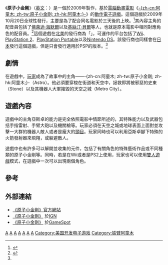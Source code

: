 {{NoteTA
|T=zh-cn:铁臂阿童木 (游戏); zh-tw:原子小金剛 (遊戲); zh-hk:小飛俠阿童木 (遊戲);
|1=zh-cn:铁臂阿童木; zh-tw:原子小金剛; zh-hk:小飛俠阿童木;
}}
{{Infobox VG
|title = 原子小金剛
|original = ''Astro Boy: The Video Game''
| image = File:Astro Boy The Video Game.jpg
|caption= [[北美|北美]][[Wii|Wii]]版的遊戲封面
|developer = {{link-en|高壓電軟體公司|High Voltage Software}}（[[Wii|Wii]]、[[PS2|PS2]]、[[PSP|PSP]]）<br>[[ART_Co.|ART Co.]]（[[Nintendo_DS|Nintendo DS]]）
|publisher = {{link-en|D3 Publisher|D3 Publisher}}
|designer = 
|engine = {{lang|en|Quantum3}}<ref name="PSPonly">{{cite web | author=Spencer | date=August 12, 2009 | title=Astro Boy: The Video Game Is A PSP Exclusive In Japan | url=http://www.siliconera.com/2009/08/12/astro-boy-the-video-game-is-a-psp-exclusive-in-japan/ | work=Siliconera.com | accessdate=2009-08-12 | archive-date=2019-05-01 | archive-url=https://web.archive.org/web/20190501034654/https://www.siliconera.com/2009/08/12/astro-boy-the-video-game-is-a-psp-exclusive-in-japan/ | dead-url=no }}</ref>
|released = 2009年10月20日
| genre = [[平台動作遊戲|平台動作]]
|modes = [[單人遊戲|單人遊戲]]、[[雙打|雙人遊戲]]
|platforms = [[Wii|Wii]]、[[PlayStation_2|PlayStation 2]]、[[PlayStation_Portable|PlayStation Portable]]、[[Nintendo_DS|Nintendo DS]]
}}

《'''原子小金剛'''》（[[英文|英文]]：{{lang|en|''Astro Boy: The Video Game''}}）是一個於2009年製作，基於[[電腦動畫|電腦動畫]][[電影|電影]]《[[原子小金剛_(電影)|-{zh-cn:阿童木; zh-tw:原子小金剛; zh-hk:阿童木;}-]]》的[[動作遊戲|動作]][[電子遊戲|電子遊戲]]。這個遊戲於2009年10月20日全球性發行，主要是為了配合同名電影於三天後的上映。<ref>{{cite web |url = http://www.businesswire.com/news/home/20090507005361/en |title = D3Publisher to Bring Summit Entertainment and Imagi Studios’ ASTRO BOY to Wii, Nintendo DS, PlayStation2 System, and PSP System This Fall |accessdate = 2009-05-07 |publisher = Business Wire |date = May 7, 2009 |archive-date = 2011-06-06 |archive-url = https://web.archive.org/web/20110606032241/http://www.businesswire.com/news/home/20090507005361/en |dead-url = no }}</ref>其內容主角的配音員包括了[[佛萊迪·海默爾|佛萊迪·海默爾]]以及[[基絲汀·貝爾|基絲汀·貝爾]]等人，也就是原本電影中相同對應角色的配音員。<ref>{{cite web |url = http://www.d3publisher.us/PressDetails.asp?ID=177 |title = D3Publisher Enlists Talent from Upcoming CG-Animated Film for ASTRO BOY: THE VIDEO GAME |accessdate = 2009-07-14 |publisher = D3Publisher of America |date = July 14, 2009 |deadurl = yes |archiveurl = https://web.archive.org/web/20110719095421/http://www.d3publisher.us/PressDetails.asp?ID=177 |archivedate = 2011-07-19 }}</ref>這個遊戲在[[北美|北美]]的發行商為「{{link-en|D3 Publisher|D3 Publisher}}」，可運作的平台包括了[[Wii|Wii]]、[[PlayStation_2|PlayStation 2]]、[[PlayStation_Portable|PlayStation Portable]]以及[[Nintendo_DS|Nintendo DS]]。該發行商也同樣會在[[日本|日本]]發行這個遊戲，但是只會發行適用於PSP的版本。<ref name="PSPonly"/>

==劇情==
在遊戲中，[[玩家|玩家]]成為了故事中的主角——-{zh-cn:阿童木; zh-tw:原子小金剛; zh-hk:阿童木;}-（Astro）。他必須要穿梭在街道和天空中，拯救即將被邪惡的史東（Stone）以及其機器人大軍摧毀的天空之城（Metro City）。

==遊戲內容==
遊戲中的主角亞斯卓的能力是完全依照電影中情節所述的，其特殊能力以及武器包括手指雷射、手臂大砲以及機關槍等。玩家必須在天空之城或地球表面上面對並攻擊一大群的機器人敵人或者是龐大的[[頭目_(ACG)|頭目]]。玩家同時也可以利用亞斯卓腳下特殊的火箭發射器來飛翔，或躲避敵人。

遊戲中也有許多可以解開並收集的元件，包括了有關角色的特殊藝術作品或不同種類的原子小金剛等。同時，若是在Wii或者是PS2上使用，玩家也可以使用[[雙打|雙人遊戲]]模式，在遊戲中一次可以出現兩個角色。

==參考==
{{reflist}}

==外部連結==
*[https://web.archive.org/web/20090730193145/http://www.astroboythevideogame.com/ 《原子小金剛》官方網站]
*[http://wii.ign.com/objects/142/14296144.html 《原子小金剛》] {{Wayback|url=http://wii.ign.com/objects/142/14296144.html |date=20120314133121 }}於[[IGN|IGN]]
*[http://www.gamespot.com/wii/action/astroboythevideogame/index.html 《原子小金剛》] {{Wayback|url=http://www.gamespot.com/wii/action/astroboythevideogame/index.html |date=20100225200935 }}於[[GameSpot|GameSpot]]

{{DEFAULTSORT:Astroboy The Video Game }}
[[Category:2009年电子游戏|A]]
[[Category:動作遊戲|A]]
[[Category:任天堂DS遊戲|A]]
[[Category:PlayStation_2游戏|A]]
[[Category:PlayStation_Portable游戏|A]]
[[Category:Wii遊戲|A]]
[[Category:電影改編電子遊戲|A]]
[[Category:美国开发电子游戏|Category:美国开发电子游戏]]
[[Category:铁臂阿童木|Category:铁臂阿童木]]
